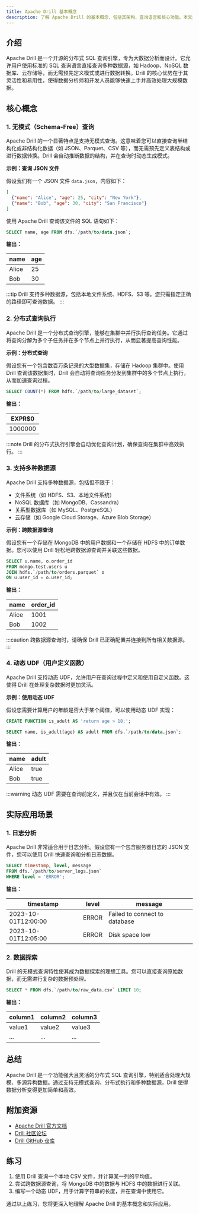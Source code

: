 ```yaml
---
title: Apache Drill 基本概念
description: 了解 Apache Drill 的基本概念，包括其架构、查询语言和核心功能。本文适合初学者，帮助您快速掌握 Apache Drill 的基础知识。
---
```


## 介绍

Apache Drill 是一个开源的分布式 SQL 查询引擎，专为大数据分析而设计。它允许用户使用标准的 SQL 查询语言直接查询多种数据源，如 Hadoop、NoSQL 数据库、云存储等，而无需预先定义模式或进行数据转换。Drill 的核心优势在于其灵活性和易用性，使得数据分析师和开发人员能够快速上手并高效处理大规模数据。

## 核心概念

### 1. 无模式（Schema-Free）查询

Apache Drill 的一个显著特点是支持无模式查询。这意味着您可以直接查询半结构化或非结构化数据（如 JSON、Parquet、CSV 等），而无需预先定义表结构或进行数据转换。Drill 会自动推断数据的结构，并在查询时动态生成模式。

**示例：查询 JSON 文件**

假设我们有一个 JSON 文件 `data.json`，内容如下：

```json
[
  {"name": "Alice", "age": 25, "city": "New York"},
  {"name": "Bob", "age": 30, "city": "San Francisco"}
]
```

使用 Apache Drill 查询该文件的 SQL 语句如下：

```sql
SELECT name, age FROM dfs.`/path/to/data.json`;
```

**输出：**

| name  | age |
|-------|-----|
| Alice | 25  |
| Bob   | 30  |

:::tip
Drill 支持多种数据源，包括本地文件系统、HDFS、S3 等。您只需指定正确的路径即可查询数据。
:::

### 2. 分布式查询执行

Apache Drill 是一个分布式查询引擎，能够在集群中并行执行查询任务。它通过将查询分解为多个子任务并在多个节点上并行执行，从而显著提高查询性能。

**示例：分布式查询**

假设您有一个包含数百万条记录的大型数据集，存储在 Hadoop 集群中。使用 Drill 查询该数据集时，Drill 会自动将查询任务分发到集群中的多个节点上执行，从而加速查询过程。

```sql
SELECT COUNT(*) FROM hdfs.`/path/to/large_dataset`;
```

**输出：**

| EXPR$0 |
|--------|
| 1000000|

:::note
Drill 的分布式执行引擎会自动优化查询计划，确保查询在集群中高效执行。
:::

### 3. 支持多种数据源

Apache Drill 支持多种数据源，包括但不限于：

- 文件系统（如 HDFS、S3、本地文件系统）
- NoSQL 数据库（如 MongoDB、Cassandra）
- 关系型数据库（如 MySQL、PostgreSQL）
- 云存储（如 Google Cloud Storage、Azure Blob Storage）

**示例：跨数据源查询**

假设您有一个存储在 MongoDB 中的用户数据和一个存储在 HDFS 中的订单数据。您可以使用 Drill 轻松地跨数据源查询并关联这些数据。

```sql
SELECT u.name, o.order_id
FROM mongo.test.users u
JOIN hdfs.`/path/to/orders.parquet` o
ON u.user_id = o.user_id;
```

**输出：**

| name  | order_id |
|-------|----------|
| Alice | 1001     |
| Bob   | 1002     |

:::caution
跨数据源查询时，请确保 Drill 已正确配置并连接到所有相关数据源。
:::

### 4. 动态 UDF（用户定义函数）

Apache Drill 支持动态 UDF，允许用户在查询过程中定义和使用自定义函数。这使得 Drill 在处理复杂数据时更加灵活。

**示例：使用动态 UDF**

假设您需要计算用户的年龄是否大于某个阈值，可以使用动态 UDF 实现：

```sql
CREATE FUNCTION is_adult AS 'return age > 18;';

SELECT name, is_adult(age) AS adult FROM dfs.`/path/to/data.json`;
```

**输出：**

| name  | adult |
|-------|-------|
| Alice | true  |
| Bob   | true  |

:::warning
动态 UDF 需要在查询前定义，并且仅在当前会话中有效。
:::

## 实际应用场景

### 1. 日志分析

Apache Drill 非常适合用于日志分析。假设您有一个包含服务器日志的 JSON 文件，您可以使用 Drill 快速查询和分析日志数据。

```sql
SELECT timestamp, level, message
FROM dfs.`/path/to/server_logs.json`
WHERE level = 'ERROR';
```

**输出：**

| timestamp           | level | message                     |
|---------------------|-------|-----------------------------|
| 2023-10-01T12:00:00 | ERROR | Failed to connect to database |
| 2023-10-01T12:05:00 | ERROR | Disk space low              |

### 2. 数据探索

Drill 的无模式查询特性使其成为数据探索的理想工具。您可以直接查询原始数据，而无需进行复杂的数据预处理。

```sql
SELECT * FROM dfs.`/path/to/raw_data.csv` LIMIT 10;
```

**输出：**

| column1 | column2 | column3 |
|---------|---------|---------|
| value1  | value2  | value3  |
| ...     | ...     | ...     |

## 总结

Apache Drill 是一个功能强大且灵活的分布式 SQL 查询引擎，特别适合处理大规模、多源异构数据。通过支持无模式查询、分布式执行和多种数据源，Drill 使得数据分析变得更加简单和高效。

## 附加资源

- [Apache Drill 官方文档](https://drill.apache.org/docs/)
- [Drill 社区论坛](https://community.apache.org/)
- [Drill GitHub 仓库](https://github.com/apache/drill)

## 练习

1. 使用 Drill 查询一个本地 CSV 文件，并计算某一列的平均值。
2. 尝试跨数据源查询，将 MongoDB 中的数据与 HDFS 中的数据进行关联。
3. 编写一个动态 UDF，用于计算字符串的长度，并在查询中使用它。

通过以上练习，您将更深入地理解 Apache Drill 的基本概念和实际应用。